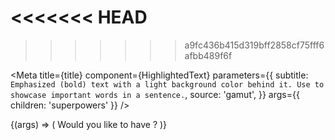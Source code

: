<<<<<<< HEAD
=======
>>>>>>> a9fc436b415d319bff2858cf75fff6afbb489f6f

<Meta
  title={title}
  component={HighlightedText}
  parameters={{
    subtitle: `Emphasized (bold) text with a light background color behind it. Use to
showcase important words in a sentence.`,
    source: 'gamut',
  }}
  args={{ children: 'superpowers' }}
/>

<Canvas>
  <Story name="HighlightedText">
    {(args) => (
      <Text fontSize="md">
        Would you like to have <HighlightedText />?
      </Text>
    )}
  </Story>
</Canvas>

<Props story="HighlightedText" />
